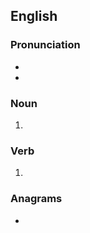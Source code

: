 ==English==

===Pronunciation===
* {{IPA|en|/tɪfs/}}
* {{rhymes|en|ɪfs|s=1}}

===Noun===
{{head|en|noun form}}

# {{plural of|en|tiff}}

===Verb===
{{head|en|verb form}}

# {{en-third-person singular of|tiff}}

===Anagrams===
* {{anagrams|en|a=ffist|Stiff|stiff}}